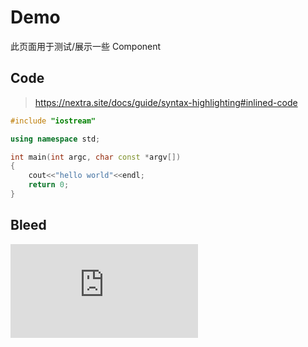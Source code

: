 # Demo

此页面用于测试/展示一些 Component

## Code
> https://nextra.site/docs/guide/syntax-highlighting#inlined-code
```c++ filename="hello.cpp" copy
#include "iostream"

using namespace std;

int main(int argc, char const *argv[])
{
	cout<<"hello world"<<endl;
	return 0;
}
```

## Bleed


<MyBleed>
    <iframe
        src="https://www.bilibili.com/blackboard/live/live-activity-player.html?cid=7734200"
        frameBorder={0}
        scrolling="no"
        allow="autoplay; encrypted-media; accelerometer;"
        allowFullScreen={true}
        width={1050}
        height={600}
    >
    </iframe>
</MyBleed>



